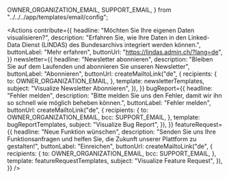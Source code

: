  OWNER_ORGANIZATION_EMAIL,
  SUPPORT_EMAIL,
} from "../../../app/templates/email/config";


<Intro
  title="Visualisieren Sie Schweizer Open Government Data"
  teaser="Erstellen Sie Visualisierungen von Datensätzen, welche durch den Linked-Data Dienst (LINDAS) des Bundesarchivs bereitgestellt werden und betten Sie diese in Ihre Webseite ein."
  buttonLabel="Visualisierung erstellen"
/>
<Tutorial
  headline="Daten in wenigen Schritten visualisieren…"
  step1="Datensatz auswählen"
  step2="Visualisierung anpassen"
  step3="Teilen & einbetten"
/>
<Examples
  headline="Massgeschneiderte Visualisierungen erstellen…"
  example1Headline="Erstellen Sie professionelle Visualisierungen"
  example1Description="Wählen Sie aus einer Vielzahl von Diagrammtypen und konfigurieren Sie diese entsprechend Ihren Anforderungen."
  example2Headline="Entdecken Sie die umfangreichen Möglichkeiten"
  example2Description="Mit Hilfe von benutzerdefinierten Filtern und Darstellungsoptionen, können selbst komplexe Sachverhalte visualisiert werden."
/>
<Actions
  contribute={{
    headline: "Möchten Sie Ihre eigenen Daten visualisieren?",
    description:
      "Erfahren Sie, wie Ihre Daten in den Linked-Data Dienst (LINDAS) des Bundesarchivs integriert werden können.",
    buttonLabel: "Mehr erfahren",
    buttonUrl: "https://lindas.admin.ch/?lang=de",
  }}
  newsletter={{
    headline: "Newsletter abonnieren",
    description:
      "Bleiben Sie auf dem Laufenden und abonnieren Sie unseren Newsletter",
    buttonLabel: "Abonnieren",
    buttonUrl: createMailtoLink("de", {
      recipients: {
        to: OWNER_ORGANIZATION_EMAIL,
      },
      template: newsletterTemplates,
      subject: "Visualize Newsletter Abonnieren",
    }),
  }}
  bugReport={{
    headline: "Fehler melden",
    description:
      "Bitte melden Sie uns den Fehler, damit wir ihn so schnell wie möglich beheben können.",
    buttonLabel: "Fehler melden",
    buttonUrl: createMailtoLink("de", {
      recipients: {
        to: OWNER_ORGANIZATION_EMAIL,
        bcc: SUPPORT_EMAIL,
      },
      template: bugReportTemplates,
      subject: "Visualize Bug Report",
    }),
  }}
  featureRequest={{
    headline: "Neue Funktion wünschen",
    description:
      "Senden Sie uns Ihre Funktionsanfragen und helfen Sie, die Zukunft unserer Plattform zu gestalten!",
    buttonLabel: "Einreichen",
    buttonUrl: createMailtoLink("de", {
      recipients: {
        to: OWNER_ORGANIZATION_EMAIL,
        bcc: SUPPORT_EMAIL,
      },
      template: featureRequestTemplates,
      subject: "Visualize Feature Request",
    }),
  }}
/>
